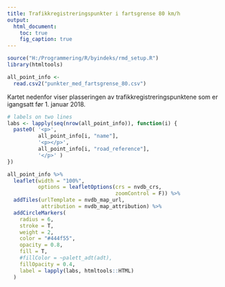 ```yaml
---
title: Trafikkregistreringspunkter i fartsgrense 80 km/h
output: 
  html_document:
    toc: true
    fig_caption: true
---
```


```r
source("H:/Programmering/R/byindeks/rmd_setup.R")
library(htmltools)
```

```r
all_point_info <- 
  read.csv2("punkter_med_fartsgrense_80.csv")

```

Kartet nedenfor viser plasseringen av trafikkregistreringspunktene som er igangsatt før 1. januar 2018.

```r
# labels on two lines
labs <- lapply(seq(nrow(all_point_info)), function(i) {
  paste0( '<p>', 
          all_point_info[i, "name"], 
          '<p></p>', 
          all_point_info[i, "road_reference"], 
          '</p>' ) 
})

all_point_info %>%
  leaflet(width = "100%",
          options = leafletOptions(crs = nvdb_crs,
                                   zoomControl = F)) %>%
  addTiles(urlTemplate = nvdb_map_url,
           attribution = nvdb_map_attribution) %>%
  addCircleMarkers(
    radius = 6,
    stroke = T,
    weight = 2,
    color = "#444f55",
    opacity = 0.8,
    fill = T,
    #fillColor = ~palett_adt(adt),
    fillOpacity = 0.4,
    label = lapply(labs, htmltools::HTML)
  )
```

